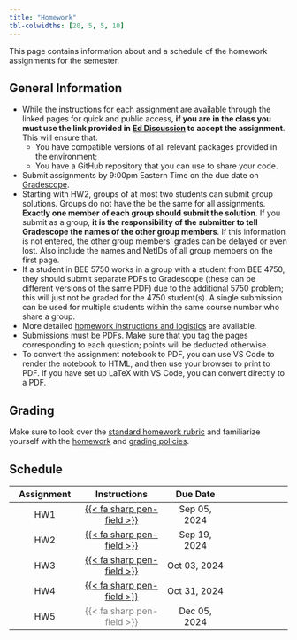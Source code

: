 ```yaml
---
title: "Homework"
tbl-colwidths: [20, 5, 5, 10]
---
```


This page contains information about and a schedule of the homework assignments for the semester.

## General Information

-  While the instructions for each assignment are available through the linked pages for quick and public access, **if you are in the class you must use the link provided in [Ed Discussion](http://us.edstem.org) to accept the assignment**. This will ensure that:
    - You have compatible versions of all relevant packages provided in the environment;
    - You have a GitHub repository that you can use to share your code.
- Submit assignments by 9:00pm Eastern Time on the due date on [Gradescope](https://gradescope.com).
- Starting with HW2, groups of at most two students can submit group solutions. Groups do not have the be the same for all assignments. **Exactly one member of each group should submit the solution**. If you submit as a group, **it is the responsibility of the submitter to tell Gradescope the names of the other group members**. If this information is not entered, the other group members' grades can be delayed or even lost. Also include the names and NetIDs of all group members on the first page.
- If a student in BEE 5750 works in a group with a student from BEE 4750, they should submit separate PDFs to Gradescope (these can be different versions of the same PDF) due to the additional 5750 problem; this will just not be graded for the 4750 student(s). A single submission can be used for multiple students within the same course number who share a group.
- More detailed [homework instructions and logistics](policies/homework.qmd#homework-logistics) are available.
- Submissions must be PDFs. Make sure that you tag the pages corresponding to each question; points will be deducted otherwise.
- To convert the assignment notebook to PDF, you can use VS Code to render the notebook to HTML, and then use your browser to print to PDF. If you have set up LaTeX with VS Code, you can convert directly to a PDF.

## Grading

Make sure to look over the [standard homework rubric](rubrics/standard.qmd) and familiarize yourself with the [homework](policies/homework.qmd) and [grading policies](policies/grading.qmd).

## Schedule

| Assignment | Instructions | Due Date |
|:----------:|:------------:|:---------:|:--------:|
| HW1 | [{{< fa sharp pen-field >}}](hw/hw01/hw01.qmd) | Sep 05, 2024 |
| HW2 | [{{< fa sharp pen-field >}}](hw/hw02/hw02.qmd)  | Sep 19, 2024 |
| HW3 | [{{< fa sharp pen-field >}}](hw/hw03/hw03.qmd) | Oct 03, 2024 |
| HW4 | [{{< fa sharp pen-field >}}](hw/hw04/hw04.qmd)  | Oct 31, 2024 |
| HW5 | [{{< fa sharp pen-field >}}]{style="color:grey"} | Dec 05, 2024 |
